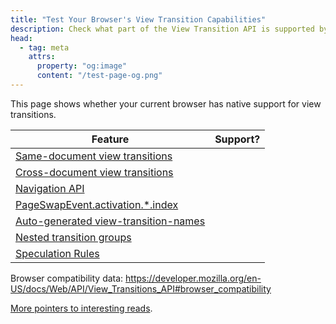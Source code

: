```yaml
---
title: "Test Your Browser's View Transition Capabilities"
description: Check what part of the View Transition API is supported by your browser
head:
  - tag: meta
    attrs:
      property: "og:image"
      content: "/test-page-og.png"
---
```



<TestPage />

This page shows whether your current browser has native support for view transitions.

| Feature                                                                                                       | Support?          |
| ------------------------------------------------------------------------------------------------------------- | ----------------- |
| [Same-document view transitions](https://drafts.csswg.org/css-view-transitions-1)                             | <span id="sdvt"/> |
| [Cross-document view transitions](https://drafts.csswg.org/css-view-transitions-2)                            | <span id="cdvt"/> |
| [Navigation API](https://developer.mozilla.org/en-US/docs/Web/API/Navigation_API)                             | <span id="nav"/>  |
| [PageSwapEvent.activation.\*.index](https://drafts.csswg.org/css-view-transitions-2/#old-doc-event)           | <span id="idx"/>  |
| [Auto-generated view-transition-names](https://drafts.csswg.org/css-view-transitions-2/#additions-to-vt-name) | <span id="vtna"/> |
| [Nested transition groups](https://drafts.csswg.org/css-view-transitions-2/#view-transition-group-prop)       | <span id="vtg"/>  |
| [Speculation Rules](https://developer.mozilla.org/en-US/docs/Web/API/Speculation_Rules_API)                   | <span id="spec"/> |

Browser compatibility data: https://developer.mozilla.org/en-US/docs/Web/API/View_Transitions_API#browser_compatibility

[More pointers to interesting reads](/basics/api/#references).

<style>{`
	#sdvt,
	#cdvt,
	#nav,
	#svt,
	#rvt,
	#vtna,
	#vtg,
	#idx,
	#spec {
		&::before {
			content: 'Not supported';
		}
	}

	:root[sdvt] #sdvt,
	:root[cdvt] #cdvt,
	:root[nav] #nav,
	:root[svt] #svt,
	:root[rvt] #rvt,
	:root[vtg] #vtg,
	:root[vtna] #vtna,
	:root[idx] #idx,
	:root[spec] #spec
	 {
		&::before {
			content: 'Supported';
			background-color: lightgreen;
			color: black;
			display: inline-block;
			margin: auto;
			padding: 0.5ex 1ex;
			width: 100%;
		}
	}
`}</style>
